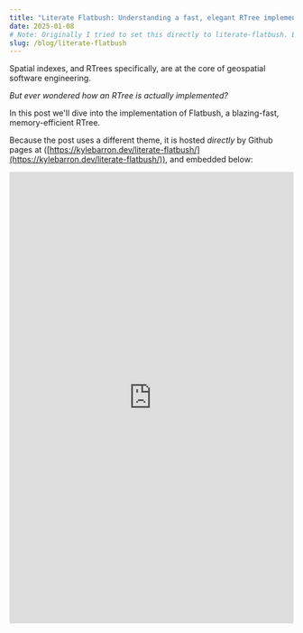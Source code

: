 ```yaml
---
title: "Literate Flatbush: Understanding a fast, elegant RTree implementation."
date: 2025-01-08
# Note: Originally I tried to set this directly to literate-flatbush. But because gatsby intercepts links to try and make it feel more like an "instant application", the URL in the search bar would change to kylebarron.dev/literate-flatbush, but then we'd still be on this blog page. And we wouldn't be able to reload the page and get to the real literate-flatbush post.
slug: /blog/literate-flatbush
---
```


Spatial indexes, and RTrees specifically, are at the core of geospatial software engineering.

_But ever wondered how an RTree is actually implemented?_

In this post we'll dive into the implementation of Flatbush, a blazing-fast, memory-efficient RTree.

Because the post uses a different theme, it is hosted _directly_ by Github pages at ([https://kylebarron.dev/literate-flatbush/](https://kylebarron.dev/literate-flatbush/)), and embedded below:

<iframe
  width="100%"
  height="800"
  frameborder="0"
  allowtransparency="true"
  style={{background: "#FFFFFF"}}
  src="https://kylebarron.dev/literate-flatbush/"
></iframe>


